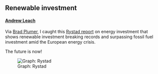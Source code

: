 ## Renewable investment

#### [Andrew Leach](https://ca.linkedin.com/in/leach-econ)

Via [Brad Plumer](https://twitter.com/bradplumer/status/1580567041962303488?ref_src=twsrc%5Egoogle%7Ctwcamp%5Eserp%7Ctwgr%5Etweet), I caught this [Rystad report](https://www.rystadenergy.com/news/renewable-projects-payback-time-drops-to-under-a-year-in-some-places-capital-inve) on energy investment that shows renewable investment breaking records and surpassing fossil fuel investment amid the European energy crisis.

The future is now!

![Graph: Rystad](https://www.datocms-assets.com/75979/1665584643-microsoftteams-image-25.png?fm=webp){width=1400,height=700}
